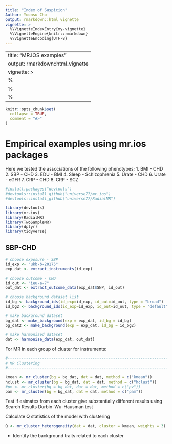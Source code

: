 ```yaml
---
title: "Index of Suspicion"
Author: Yoonsu Cho
output: rmarkdown::html_vignette
vignette: >
  %\VignetteIndexEntry{my-vignette}
  %\VignetteEngine{knitr::rmarkdown}
  %\VignetteEncoding{UTF-8}
---
```



---
title: "MR.IOS examples"
output: rmarkdown::html_vignette
vignette: >
  %\VignetteIndexEntry{my-vignette}
  %\VignetteEngine{knitr::rmarkdown}
  %\VignetteEncoding{UTF-8}
---

```r
knitr::opts_chunk$set(
  collapse = TRUE,
  comment = "#>"
)
```


# Empirical examples using mr.ios packages
Here we tested the associations of the following phenotypes;
   1. BMI - CHD
   2. SBP - CHD
   3. EDU - BMI
   4. Sleep - Schizophrenia 
   5. Urate - CHD
   6. Urate - eGFR
   7. CRP - CHD
   8. CRP - SCZ
   
   
   
```r
#install.packages("devtools")
#devtools::install_github("universe77/mr.ios")
#devtools::install_github("universe77/RadialMR")

library(devtools)
library(mr.ios)
library(RadialMR)
library(TwoSampleMR)
library(dplyr)
library(tidyverse)
```


## SBP-CHD

```r
# choose exposure - SBP
id_exp <- "ukb-b-20175"
exp_dat <- extract_instruments(id_exp)

# choose outcome - CHD
id_out <- "ieu-a-7"
out_dat <- extract_outcome_data(exp_dat$SNP, id_out)

# choose background dataset list
id_bg <- background_ids(id_exp=id_exp, id_out=id_out, type = "broad")
id_bg2 <- background_ids(id_exp=id_exp, id_out=id_out, type = "default")

# make background dataset
bg_dat <- make_background(exp = exp_dat, id_bg = id_bg)
bg_dat2 <- make_background(exp = exp_dat, id_bg = id_bg2)
```


```r
# make harmonised dataset
dat <- harmonise_data(exp_dat, out_dat)
```

For MR in each group of cluster for instruments:
```r
#----------------------------------------------------------------------------------------------
# MR Clustering
#----------------------------------------------------------------------------------------------

kmean <- mr_cluster(bg = bg_dat, dat = dat, method = c("kmean"))
hclust <- mr_cluster(bg = bg_dat, dat = dat, method = c("hclust"))
#pv <- mr_cluster(bg = bg_dat, dat = dat, method = c("pv"))
pam <- mr_cluster(bg = bg_dat, dat = dat, method = c("pam"))

```

Test if esimates from each cluster give substantially different results using Search Results Durbin–Wu–Hausman test




Calculate Q statistics of the model with clustering 
```r

Q <- mr_cluster_heterogeneity(dat = dat, cluster = kmean, weights = 3)

```




- Identify the background traits related to each cluster
